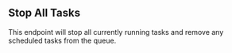 
## Stop All Tasks

<OperationInfo method='delete' path='/butler' />

This endpoint will stop all currently running tasks and remove any scheduled tasks from the queue.

